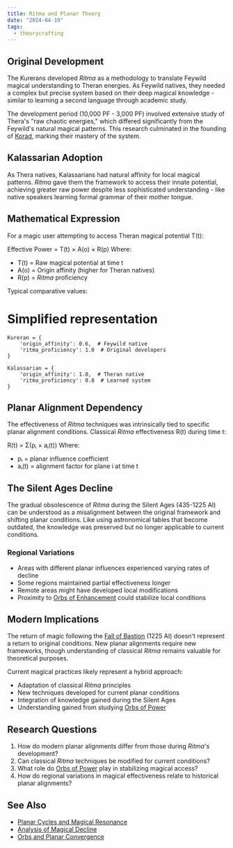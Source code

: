 ```yaml
---
title: Ritma and Planar Theory
date: "2024-04-19"
tags:
  - theorycrafting
---
```


## Original Development

The Kurerans developed *Ritma* as a methodology to translate Feywild magical
understanding to Theran energies. As Feywild natives, they needed a complex but
precise system based on their deep magical knowledge - similar to learning a
second language through academic study.

The development period (10,000 PF - 3,000 PF) involved extensive study of
Thera's "raw chaotic energies," which differed significantly from the Feywild's
natural magical patterns. This research culminated in the founding of
[Korad](/locations/korad-pass/), marking their mastery of the system.

## Kalassarian Adoption

As Thera natives, Kalassarians had natural affinity for local magical patterns.
*Ritma* gave them the framework to access their innate potential, achieving
greater raw power despite less sophisticated understanding - like native
speakers learning formal grammar of their mother tongue.

## Mathematical Expression

For a magic user attempting to access Theran magical potential T(t):

Effective Power = T(t) × A(o) × R(p) Where:

* T(t) = Raw magical potential at time t
* A(o) = Origin affinity (higher for Theran natives)
* R(p) = *Ritma* proficiency

Typical comparative values:

# Simplified representation

```
Kureran = {
    'origin_affinity': 0.6,  # Feywild native
    'ritma_proficiency': 1.0  # Original developers
}

Kalassarian = {
    'origin_affinity': 1.0,  # Theran native
    'ritma_proficiency': 0.8  # Learned system
}
```

## Planar Alignment Dependency

The effectiveness of *Ritma* techniques was intrinsically tied to specific
planar alignment conditions. Classical *Ritma* effectiveness R(t) during time t:

R(t) = Σ(pᵢ × aᵢ(t)) Where:

* pᵢ = planar influence coefficient
* aᵢ(t) = alignment factor for plane i at time t

## The Silent Ages Decline

The gradual obsolescence of *Ritma* during the Silent Ages (435-1225 AI) can be
understood as a misalignment between the original framework and shifting planar
conditions. Like using astronomical tables that become outdated, the knowledge
was preserved but no longer applicable to current conditions.

### Regional Variations

* Areas with different planar influences experienced varying rates of decline
* Some regions maintained partial effectiveness longer
* Remote areas might have developed local modifications
* Proximity to
  [Orbs of Enhancement](/misc/orbs-of-power/orb-of-enhancement/) could
  stabilize local conditions

## Modern Implications

The return of magic following the
[Fall of Bastion](/events/fall-of-bastion/) (1225 AI) doesn't represent
a return to original conditions. New planar alignments require new frameworks,
though understanding of classical *Ritma* remains valuable for theoretical
purposes.

Current magical practices likely represent a hybrid approach:

* Adaptation of classical *Ritma* principles
* New techniques developed for current planar conditions
* Integration of knowledge gained during the Silent Ages
* Understanding gained from studying
  [Orbs of Power](/misc/orbs-of-power/)

## Research Questions

1. How do modern planar alignments differ from those during *Ritma*'s
   development?
2. Can classical *Ritma* techniques be modified for current conditions?
3. What role do [Orbs of Power](/misc/orbs-of-power/) play in
   stabilizing magical access?
4. How do regional variations in magical effectiveness relate to historical
   planar alignments?

## See Also

* [Planar Cycles and Magical Resonance](/notes/theorycrafting/planar-cycles-and-magic)
* [Analysis of Magical Decline](/notes/theorycrafting/silent-ages-magical-decline)
* [Orbs and Planar Convergence](/notes/theorycrafting/orbs-and-planar-convergence)

